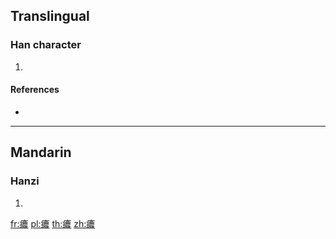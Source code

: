 {{character info/new}}
==Translingual==

===Han character===
{{Han char|rn=104|rad=疒|as=13|sn=18|four=|canj=KTWV}}

# {{defn|Han|sort=疒13}}

====References====
* {{Han ref|kx=0781.140|dkj=22543|dj=1190.270|hdz=42699.140|uh=7651|ud=30289}}

----

==Mandarin==

===Hanzi===
{{cmn-hanzi|pin=[[nóng]] ([[nong2]])|wg=nung<sup>2</sup>}}

# {{defn|lang=cmn|sort=疒13}}

[[fr:癑]]
[[pl:癑]]
[[th:癑]]
[[zh:癑]]